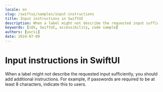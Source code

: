 ```yaml
---
locale: en
slug: /swiftui/samples/input-instructions
title: Input instructions in SwiftUI
description: When a label might not describe the requested input sufficiently, you should add additional instructions.
keywords: [iOS, SwiftUI, accessibility, code sample]
authors: [yurii]
date: 2024-07-09
---
```


# Input instructions in SwiftUI

When a label might not describe the requested input sufficiently, you should add additional instructions. For example, if passwords are required to be at least 8 characters, indicate this to users.

<CodeSample id="input-instructions" platform="swiftui" locale="en"/>
